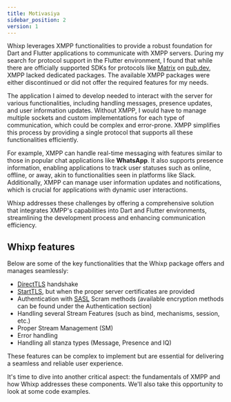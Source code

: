 ```yaml
---
title: Motivasiya
sidebar_position: 2
version: 1
---
```


Whixp leverages XMPP functionalities to provide a robust foundation for Dart and Flutter applications to communicate with XMPP servers. During my search for protocol support in the Flutter environment, I found that while there are officially supported SDKs for protocols like [Matrix](https://matrix.org/) on [pub.dev](https://pub.dev/packages/matrix), XMPP lacked dedicated packages. The available XMPP packages were either discontinued or did not offer the required features for my needs.

The application I aimed to develop needed to interact with the server for various functionalities, including handling messages, presence updates, and user information updates. Without XMPP, I would have to manage multiple sockets and custom implementations for each type of communication, which could be complex and error-prone. XMPP simplifies this process by providing a single protocol that supports all these functionalities efficiently.

For example, XMPP can handle real-time messaging with features similar to those in popular chat applications like **WhatsApp**. It also supports presence information, enabling applications to track user statuses such as online, offline, or away, akin to functionalities seen in platforms like Slack. Additionally, XMPP can manage user information updates and notifications, which is crucial for applications with dynamic user interactions.

Whixp addresses these challenges by offering a comprehensive solution that integrates XMPP's capabilities into Dart and Flutter environments, streamlining the development process and enhancing communication efficiency.

## Whixp features

Below are some of the key functionalities that the Whixp package offers and manages seamlessly:

- [DirectTLS](https://xmpp.org/extensions/xep-0368.html#glossary) handshake
- [StartTLS](https://en.wikipedia.org/wiki/Opportunistic_TLS), but when the proper server certificates are provided
- Authentication with [SASL](https://datatracker.ietf.org/doc/html/rfc4422#:~:text=Introduction%20The%20Simple%20Authentication%20and,oriented%20protocols%20via%20replaceable%20mechanisms.) Scram methods (available encryption methods can be found under the Authentication section)
- Handling several Stream Features (such as bind, mechanisms, session, etc.)
- Proper Stream Management (SM)
- Error handling
- Handling all stanza types (Message, Presence and IQ)

These features can be complex to implement but are essential for delivering a seamless and reliable user experience.

It's time to dive into another critical aspect: the fundamentals of XMPP and how Whixp addresses these components. We'll also take this opportunity to look at some code examples.
